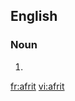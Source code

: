 ==English==

===Noun===
{{en-noun}}

# {{alternative spelling of|[[ifrit]]}}

[[fr:afrit]]
[[vi:afrit]]